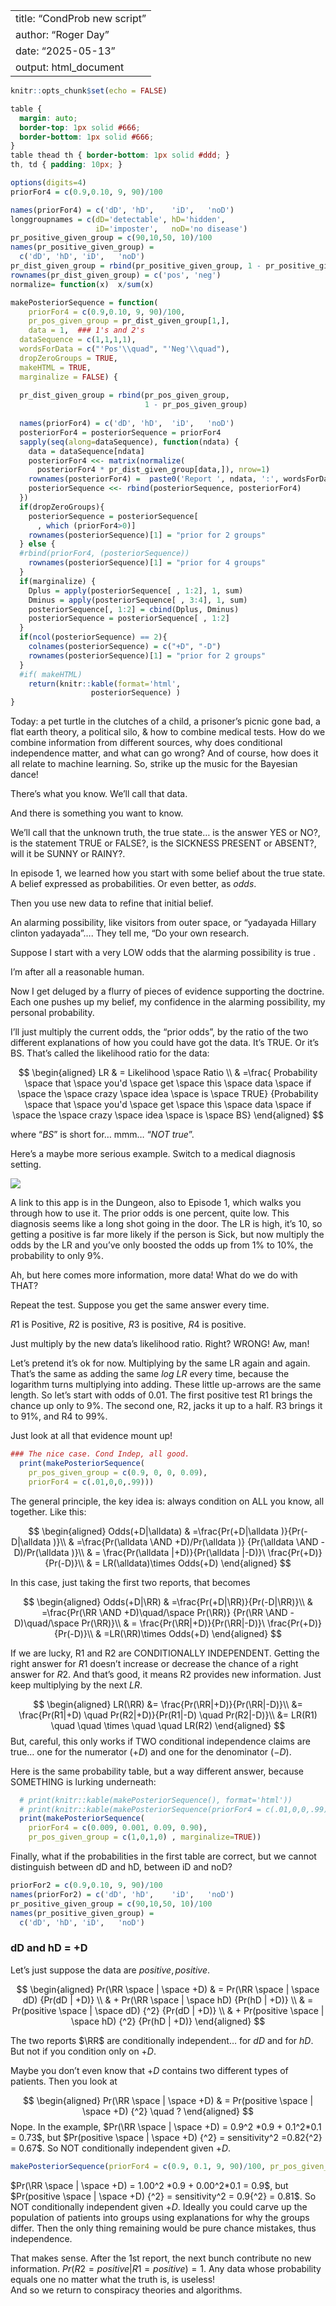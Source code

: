 
---
title: "CondProb new script"
author: "Roger Day"
date: "2025-05-13"
output: html_document
---

```r
knitr::opts_chunk$set(echo = FALSE)
```

$$
\newcommand{\alldata}{\space 
  \color{red}{\mathrm{{all{\space}data}} \space }}
\newcommand{\OR}{\space \mathrm{or}\space}
\newcommand{\AND}{\space \mathrm{and}\space}
\newcommand{\RR}{\color{red}{R1 \AND R2}}
$$

```css
table {
  margin: auto;
  border-top: 1px solid #666;
  border-bottom: 1px solid #666;
}
table thead th { border-bottom: 1px solid #ddd; }
th, td { padding: 10px; }
```

```r
options(digits=4)
priorFor4 = c(0.9,0.10, 9, 90)/100

names(priorFor4) = c('dD', 'hD',	'iD',	'noD')
longgroupnames = c(dD='detectable', hD='hidden',	
                   iD='imposter',	noD='no disease')
pr_positive_given_group = c(90,10,50, 10)/100
names(pr_positive_given_group) = 
  c('dD', 'hD',	'iD',	'noD')
pr_dist_given_group = rbind(pr_positive_given_group, 1 - pr_positive_given_group) 
rownames(pr_dist_given_group) = c('pos', 'neg')
normalize= function(x)  x/sum(x)

makePosteriorSequence = function(
    priorFor4 = c(0.9,0.10, 9, 90)/100,
    pr_pos_given_group = pr_dist_given_group[1,],
    data = 1,  ### 1's and 2's
  dataSequence = c(1,1,1,1),
  wordsForData = c("'Pos'\\quad", "'Neg'\\quad"),
  dropZeroGroups = TRUE,
  makeHTML = TRUE, 
  marginalize = FALSE) {
  
  pr_dist_given_group = rbind(pr_pos_given_group,  
                              1 - pr_pos_given_group)
  
  names(priorFor4) = c('dD', 'hD',	'iD',	'noD')
  posteriorFor4 = posteriorSequence = priorFor4
  sapply(seq(along=dataSequence), function(ndata) {
    data = dataSequence[ndata]
    posteriorFor4 <<- matrix(normalize(
      posteriorFor4 * pr_dist_given_group[data,]), nrow=1) 
    rownames(posteriorFor4) =  paste0('Report ', ndata, ':', wordsForData[data])
    posteriorSequence <<- rbind(posteriorSequence, posteriorFor4)
  })
  if(dropZeroGroups){
    posteriorSequence = posteriorSequence[ 
      , which (priorFor4>0)]
    rownames(posteriorSequence)[1] = "prior for 2 groups"
  } else {
  #rbind(priorFor4, (posteriorSequence))
    rownames(posteriorSequence)[1] = "prior for 4 groups"
  }
  if(marginalize) {
    Dplus = apply(posteriorSequence[ , 1:2], 1, sum)
    Dminus = apply(posteriorSequence[ , 3:4], 1, sum)
    posteriorSequence[, 1:2] = cbind(Dplus, Dminus)
    posteriorSequence = posteriorSequence[ , 1:2]
  }
  if(ncol(posteriorSequence) == 2){
    colnames(posteriorSequence) = c("+D", "-D")
    rownames(posteriorSequence)[1] = "prior for 2 groups"
  }
  #if( makeHTML)
    return(knitr::kable(format='html',
                  posteriorSequence) )
}
```


Today: a pet turtle in the clutches of a child, a prisoner's picnic gone bad, a flat earth theory, a political silo, & how to combine medical tests. How do we combine information from different sources, why does conditional independence matter, and what can go wrong? And of course, how does it all relate to machine learning. So, strike up the music for the Bayesian dance! 

There's what you know. We'll call that data.   

And there is something you want to know. 

We'll call that the unknown truth, the true state... is the answer YES or NO?, is the statement TRUE or FALSE?, is the SICKNESS PRESENT or ABSENT?, will it be SUNNY or RAINY?.  

In episode 1, we learned how you start with some belief about the true state. A belief expressed as probabilities. Or even better, as *odds*.

Then you use new data to refine that initial belief.

An alarming possibility, like visitors from outer space, or "yadayada Hillary clinton yadayada"....
They tell me, "Do your own research.

Suppose I start with a very LOW odds that the alarming possibility is true .

I'm after all a reasonable human.

Now I get deluged by a flurry of pieces of evidence supporting the doctrine. Each one pushes up my belief, my confidence in the alarming possibility, my personal probability.

I'll just multiply the current odds, the "prior odds", by the ratio of the two different explanations of how you could have got the data. It's TRUE.  Or it's BS.
That's called the likelihood ratio for the data:


$$
\begin{aligned}
LR & = Likelihood \space Ratio \\
& =\frac{
Probability \space that \space you'd \space get \space this \space data \space if \space the \space crazy \space idea \space is \space TRUE}
{Probability \space that \space you'd \space get \space this \space data \space if \space the \space crazy \space idea \space is \space BS}
\end{aligned}
$$


where "*BS*" is short for... mmm...  "*NOT true*".

Here's a maybe more serious example. Switch to a medical diagnosis setting.

![](/Users/Roger/Sites/Bioinf-2118-2018-website/N-files-for-handouts/CondProb video/app_Picture1.png)

A link to this app is in the Dungeon, also to Episode 1, which walks you through how to use it.
The prior odds is one percent, quite low. This diagnosis seems like a long shot going in the door.  The LR is high, it's 10, so getting a positive is far more likely if the person is Sick, but now multiply the odds by the LR and you've only boosted the odds up from 1% to 10%, the probability to only 9%.

Ah, but here comes more information, more data!  What do we do with THAT?

Repeat the test. Suppose you get the same answer every time.  

$R1$ is Positive, $R2$ is positive, $R3$ is  positive, $R4$ is positive. 

Just multiply by the new data's likelihood ratio. Right?  WRONG! Aw, man!


Let's pretend it's ok for now. Multiplying by the same LR again and again.
That's the same as adding the same *log LR* every time, because the logarithm turns multiplying into adding. These little up-arrows are the same length. So let's start with odds of 0.01. The first positive test R1 brings the chance up  only to 9%.  The second one, R2, jacks it up to a half. R3 brings it to 91%, and R4 to 99%.

Just look at all that evidence mount up!

```r
### The nice case. Cond Indep, all good.
  print(makePosteriorSequence(
    pr_pos_given_group = c(0.9, 0, 0, 0.09),
    priorFor4 = c(.01,0,0,.99)))
```
The general principle, the key idea is: always condition on ALL you know, all together. Like this:

$$
\begin{aligned}
Odds(+D|\alldata) & =\frac{Pr(+D|\alldata )}{Pr(-D|\alldata )}\\
& =\frac{Pr(\alldata \AND +D)/Pr(\alldata )}
      {Pr(\alldata \AND -D)/Pr(\alldata )}\\
& = \frac{Pr(\alldata |+D)}{Pr(\alldata |-D)}\ \frac{Pr(+D)}{Pr(-D)}\\
& = LR(\alldata)\times Odds(+D)
\end{aligned}
$$

In this case, just taking the first two reports, that becomes

$$
\begin{aligned}
Odds(+D|\RR) & =\frac{Pr(+D|\RR)}{Pr(-D|\RR)}\\
& =\frac{Pr(\RR \AND +D)\quad/\space Pr(\RR)}
      {Pr(\RR \AND -D)\quad/\space Pr(\RR)}\\
& = \frac{Pr(\RR|+D)}{Pr(\RR|-D)}\ \frac{Pr(+D)}{Pr(-D)}\\
& =LR(\RR)\times Odds(+D)
\end{aligned}
$$

If we are lucky, R1 and R2 are CONDITIONALLY INDEPENDENT. Getting the right answer for $R1$ doesn't increase or decrease the chance of a right answer for $R2$. And that's good, it means R2 provides new information.
Just keep multiplying by the next *LR*.

$$
\begin{aligned}
LR(\RR) &= 
\frac{Pr(\RR|+D)}{Pr(\RR|-D)}\\
&= \frac{Pr(R1|+D) \quad Pr(R2|+D)}{Pr(R1|-D) \quad Pr(R2|-D)}\\
&= LR(R1)  \quad  \quad \times  \quad  \quad LR(R2)
\end{aligned}
$$
But, careful,  this only works if TWO conditional independence claims are true... one for the numerator ($+D$) and one for the denominator ($-D$).

Here is the same probability table, but a way different answer, because SOMETHING is lurking underneath:

```r
  # print(knitr::kable(makePosteriorSequence(), format='html'))
  # print(knitr::kable(makePosteriorSequence(priorFor4 = c(.01,0,0,.99)), format='html'))
  print(makePosteriorSequence(
    priorFor4 = c(0.009, 0.001, 0.09, 0.90),
    pr_pos_given_group = c(1,0,1,0) , marginalize=TRUE))

```


Finally, what if the probabilities in the first table are correct, but we cannot distinguish between dD and hD, between iD and noD?

```r
priorFor2 = c(0.9,0.10, 9, 90)/100
names(priorFor2) = c('dD', 'hD',	'iD',	'noD')
pr_positive_given_group = c(90,10,50, 10)/100
names(pr_positive_given_group) = 
  c('dD', 'hD',	'iD',	'noD')

```
### dD and hD = +D

Let's just suppose the data are ${positive, positive}$.

$$
\begin{aligned}
Pr(\RR \space | \space +D) & = Pr(\RR \space | \space dD) {Pr(dD | +D)} \\
        & + Pr(\RR \space | \space hD) {Pr(hD | +D)} \\  
        & = Pr(positive \space | \space dD) {^2} {Pr(dD | +D)} \\
        & + Pr(positive  \space | \space hD) {^2} {Pr(hD | +D)}
\end{aligned}
$$


The two reports $\RR$ are conditionally independent... for $dD$ and for $hD$.  But not if you condition only on $+D$.

Maybe you don't even know that $+D$ contains two different types of patients.  Then you look at 

$$
\begin{aligned}
Pr(\RR \space | \space +D) 
        & = Pr(positive \space | \space +D) {^2} \quad ?
\end{aligned}
$$
Nope.  In the example, $Pr(\RR \space | \space +D) = 0.9^2 *0.9 + 0.1^2*0.1 = 0.73$, but $Pr(positive \space | \space +D) {^2} = sensitivity^2 =0.82{^2} = 0.67$. So NOT conditionally independent given $+D$.

```r
makePosteriorSequence(priorFor4 = c(0.9, 0.1, 9, 90)/100, pr_pos_given_group = c(1,0,1,0))
```

$Pr(\RR \space | \space +D) = 1.00^2 *0.9 + 0.00^2*0.1 = 0.9$, but $Pr(positive \space | \space +D) {^2} = sensitivity^2 = 0.9{^2} = 0.81$. So NOT conditionally independent given $+D$.
Ideally you could carve up the population of patients into groups using explanations for why the groups differ. Then the only thing remaining would be pure chance mistakes, thus independence. 

That makes sense.  After the 1st report, the next bunch contribute no new information. $Pr(R2 = positive | R1 = positive) = 1$.
Any data whose probability equals one no matter what the truth is, is useless!   
And so we return to conspiracy theories and algorithms.
